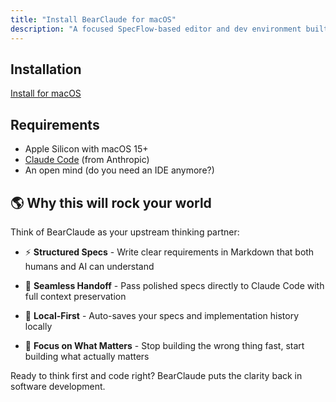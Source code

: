 ```yaml
---
title: "Install BearClaude for macOS"
description: "A focused SpecFlow-based editor and dev environment built on top of Claude Code."
---
```


## Installation

[Install for macOS](https://bearclaude.com#download-section)

## Requirements

* Apple Silicon with macOS 15+
* [Claude Code](https://www.anthropic.com/claude-code) (from Anthropic)
* An open mind (do you need an IDE anymore?)


## 🌎 Why this will rock your world

Think of BearClaude as your upstream thinking partner:

* ⚡ **Structured Specs** - Write clear requirements in Markdown that both humans and AI can understand

* 🔄 **Seamless Handoff** - Pass polished specs directly to Claude Code with full context preservation

* 💾 **Local-First** - Auto-saves your specs and implementation history locally

* 🎯 **Focus on What Matters** - Stop building the wrong thing fast, start building what actually matters

Ready to think first and code right? BearClaude puts the clarity back in software development.